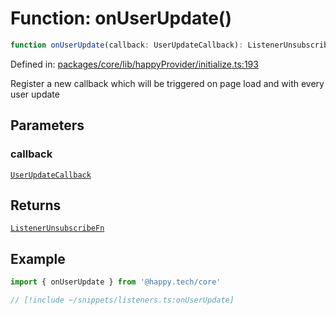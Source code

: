 # Function: onUserUpdate()

```ts
function onUserUpdate(callback: UserUpdateCallback): ListenerUnsubscribeFn
```

Defined in: [packages/core/lib/happyProvider/initialize.ts:193](https://github.com/HappyChainDevs/happychain/blob/99d9c499d60929c60f5b0529191c07ec6adb3faa/packages/core/lib/happyProvider/initialize.ts#L193)

Register a new callback which will be triggered
on page load and with every user update

## Parameters

### callback

[`UserUpdateCallback`](/sdk/js/api/type-aliases/UserUpdateCallback)

## Returns

[`ListenerUnsubscribeFn`](/sdk/js/api/type-aliases/ListenerUnsubscribeFn)

## Example

```ts twoslash
import { onUserUpdate } from '@happy.tech/core'

// [!include ~/snippets/listeners.ts:onUserUpdate]
```

